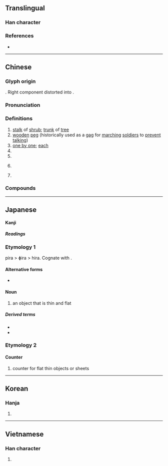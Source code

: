 {{character info/new}}
==Translingual==

===Han character===
{{Han char|rn=75|rad=木|as=04|sn=8|four=48940|canj=DOK|ids=⿰木攵}}

===References===
* {{Han ref|kx=0516.080|dkj=14554|dj=0904.030|hdz=21171.010|uh=679A|ud=26522|bh=AA54|bd=43604}}

----

==Chinese==
{{zh-forms}}

===Glyph origin===
{{Han etym}}
{{Han compound|木|文|ls=psc|c1=s|c2=p|t1=wood}}. Right component distorted into {{zh-l|*攵}}.

===Pronunciation===
{{zh-pron
|m=méi
|c=mui4
|h=pfs=
|md=
|mn=xm,qz,tw:mûi/zz:bôe
|w=3me
|mc=y
|oc=y
|cat=n,cls
}}

===Definitions===
{{zh-hanzi}}

# [[stalk]] of [[shrub]]; [[trunk]] of [[tree]]
# [[wooden]] [[peg]] (historically used as a [[gag]] for [[marching]] [[soldier]]s to [[prevent]] [[talk]]ing)
# [[one by one]]; [[each]]
# {{zh-classifier|[[small]], [[flat]] [[object]]s, such as [[coin]]s, [[stamp]]s, [[badge]]s, [[pearl]]s, [[sporting]] [[medal]]s|cat=y}}
# {{zh-classifier|[[rocket]]s, [[satellite]]s and certain [[weapon]]s (especially [[bomb]]s)}}
# {{lb|zh|literary|Wenzhou|_|Wu}} {{zh-classifier|miscellany, general classifier}}
# {{surname|lang=zh}}

===Compounds===
{{zh-der|不可枚舉|不遑枚舉|不勝枚舉|猜枚|枚枚|枚舉|枚卜|馬工枚速|銜枚|鉗馬銜枚}}

----

==Japanese==

====Kanji====
{{ja-kanji|grade=6|rs=木04}}

=====Readings=====
{{ja-readings
|on=まい, ばい
|kun=ひら-
}}

===Etymology 1===
{{ja-kanjitab|ひら|yomi=k}}
pira > ɸira > hira. Cognate with {{m|ja|平|tr=hira||flat}}.

====Alternative forms====
* {{l|ja|片}}

====Noun====
{{ja-noun|ひら}}

# an object that is thin and flat

=====Derived terms=====
* {{ja-r|帷子|かたびら}}
* {{ja-r|湯帷子|ゆかたびら}}

===Etymology 2===
{{ja-kanjitab|まい|yomi=o}}
{{rfe|lang=ja}}

====Counter====
{{ja-pos|まい|counter}}

# counter for flat thin objects or sheets

----

==Korean==

===Hanja===
{{ko-hanja|hangeul=매|eumhun=|rv=mae|mr=mae|y=may}}

# {{defn|lang=ko|sort=木04}}

----

==Vietnamese==

===Han character===
{{vi-readings|rs=木04|hanviet=mai}}

# {{defn|lang=vi|sort=木04}}